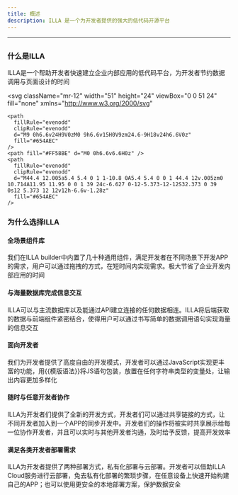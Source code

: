 ```yaml
---
title: 概述
description: ILLA 是一个为开发者提供的强大的低代码开源平台
---
```



---

## <Heading hidden>概述</Heading>

### 什么是ILLA
ILLA是一个帮助开发者快速建立企业内部应用的低代码平台，为开发者节约数据调用与页面设计的时间

 <svg
    className="mr-12"
    width="51"
    height="24"
    viewBox="0 0 51 24"
    fill="none"
    xmlns="http://www.w3.org/2000/svg"
  >
    <path
      fillRule="evenodd"
      clipRule="evenodd"
      d="M9 0h6.6v24H9V0zM0 9h6.6v15H0V9zm24.6-9H18v24h6.6V0z"
      fill="#654AEC"
    />
    <path fill="#FF58BE" d="M0 0h6.6v6.6H0z" />
    <path
      fillRule="evenodd"
      clipRule="evenodd"
      d="M44.4 12.005a5.4 5.4 0 1 1-10.8 0A5.4 5.4 0 0 1 44.4 12v.005zm0 10.714A11.95 11.95 0 0 1 39 24c-6.627 0-12-5.373-12-12S32.373 0 39 0s12 5.373 12 12v12h-6.6v-1.28z"
      fill="#654AEC"
    />
  </svg>


### 为什么选择ILLA

#### 全场景组件库
我们在ILLA builder中内置了几十种通用组件，满足开发者在不同场景下开发APP的需求，用户可以通过拖拽的方式，在短时间内实现需求。极大节省了企业开发内部应用的时间
#### 与海量数据库完成信息交互
ILLA可以与主流数据库以及能通过API建立连接的任何数据相连。ILLA将后端获取的数据与前端组件紧密结合，使得用户可以通过书写简单的数据调用语句实现海量的信息交互
#### 面向开发者
我们为开发者提供了高度自由的开发模式，开发者可以通过JavaScript实现更丰富的功能，用{{模版语法}}将JS语句包装，放置在任何字符串类型的变量处，让输出内容更加多样化
#### 随时与任意开发者协作
ILLA为开发者们提供了全新的开发方式，开发者们可以通过共享链接的方式，让不同开发者加入到一个APP的同步开发中。开发者们的操作将被实时共享展示给每一位协作开发者，并且可以实时与其他开发者沟通，及时给予反馈，提高开发效率
#### 满足各类开发者部署需求
ILLA为开发者提供了两种部署方式，私有化部署与云部署。开发者可以借助ILLA Cloud服务进行云部署，免去私有化部署的繁琐步骤，在任意设备上快速开始构建自己的APP；也可以使用更安全的本地部署方案，保护数据安全


